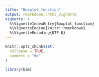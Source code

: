 ```yaml
---
title: "Boxplot_function"
output: rmarkdown::html_vignette
vignette: >
  %\VignetteIndexEntry{Boxplot_function}
  %\VignetteEngine{knitr::rmarkdown}
  %\VignetteEncoding{UTF-8}
---
```


```r
knitr::opts_chunk$set(
  collapse = TRUE,
  comment = "#>"
)
```

```r
library(bim)
```
